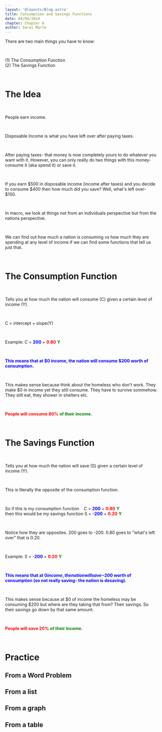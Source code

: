 ```yaml
---
layout: '@layouts/Blog.astro'
title: Consumption and Savings Functions 
date: 04/04/2024
chapter: Chapter 8
author: Sarai Marte
---
```


<span style= "font-family: var(--primaryFont);">

There are two main things you have to know: 

&nbsp;&nbsp;&nbsp;&nbsp;

<li style="list-style:none">(1) The Consumption Function</li>
<li style="list-style:none">(2) The Savings Function </li>

&nbsp;&nbsp;&nbsp;&nbsp;

# The Idea

&nbsp;&nbsp;&nbsp;&nbsp;

People earn income.

&nbsp;&nbsp;&nbsp;&nbsp;

Disposable Income is what you have left over after paying taxes.

&nbsp;&nbsp;&nbsp;&nbsp;

After paying taxes- that money is now completely yours to do whatever you want with it. However, you can only  really do two things with this money- consume it (aka spend it) or save it.

&nbsp;&nbsp;&nbsp;&nbsp;

If you earn $500 in disposable income (income after taxes) and you decide to consume $400 then how much did you save? Well, what's left over- $100.

&nbsp;&nbsp;&nbsp;&nbsp;

In macro, we look at things not from an individuals perspective but from the nations perspective. 

&nbsp;&nbsp;&nbsp;&nbsp;

We can find out how much a nation is consuming vs how much they are spending at any level of income if we can find some functions that tell us just that.

&nbsp;&nbsp;&nbsp;&nbsp;

# The Consumption Function

&nbsp;&nbsp;&nbsp;&nbsp;

Tells you at how much the nation will consume (C) given a certain level of income (Y).

&nbsp;&nbsp;&nbsp;&nbsp;

C = intercept + slope(Y)

&nbsp;&nbsp;&nbsp;&nbsp;

Example: 
C = <span style = "color:blue"> <b> 200 </b> </span> + <span style = "color:red"><b>0.80</b></span> <span style = "color:green"> <b>Y</b> </span>

&nbsp;&nbsp;&nbsp;&nbsp;

**<span style = "color:blue">This means that at $0 income, the nation will consume $200 worth of consumption. </span>**

&nbsp;&nbsp;&nbsp;&nbsp;

This makes sense because think about the homeless who don't work. They make $0 in income yet they still consume. They have to survive sommehow. They still eat, they shower in shelters etc.

&nbsp;&nbsp;&nbsp;&nbsp;

**<span style = "color:red"> People will consume 80% </span> <span style = "color:green"> of their income. </span>**

&nbsp;&nbsp;&nbsp;&nbsp;

# The Savings Function

&nbsp;&nbsp;&nbsp;&nbsp;

Tells you at how much the nation will save (S) given a certain level of income (Y).

&nbsp;&nbsp;&nbsp;&nbsp;

This is literally the opposite of the consumption function. 

&nbsp;&nbsp;&nbsp;&nbsp;

So if this is my consumption function &nbsp;&nbsp; C = <span style = "color:blue"> <b> 200 </b> </span> + <span style = "color:red"><b>0.80</b></span> <span style = "color:green"> <b>Y</b> </span>  
then this would be my savings function S = <span style = "color:blue"> <b> -200 </b> </span> + <span style = "color:red"><b>0.20</b></span> <span style = "color:green"> <b>Y</b> </span>  

&nbsp;&nbsp;&nbsp;&nbsp;

Notice how they are opposites. 200 goes to -200. 0.80 goes to "what's left over" that is 0.20.

&nbsp;&nbsp;&nbsp;&nbsp;

Example: 
S = <span style = "color:blue"> <b> -200 </b> </span> + <span style = "color:red"><b>0.20</b></span> <span style = "color:green"> <b>Y</b> </span>

&nbsp;&nbsp;&nbsp;&nbsp;

**<span style = "color:blue">This means that at $0 income, the nation will save -$200 worth of consumption (so not really saving- the nation is desaving).</span>**

&nbsp;&nbsp;&nbsp;&nbsp;

This makes sense because at $0 of income the homeless may be consuming $200 but where are they taking that from? Their savings. So their savings go down by that same amount.

&nbsp;&nbsp;&nbsp;&nbsp;

**<span style = "color:red"> People will save 20% </span> <span style = "color:green"> of their income. </span>**

&nbsp;&nbsp;&nbsp;&nbsp;

# Practice 

## From a Word Problem

## From a list

## From a graph

## From a table


</span>
